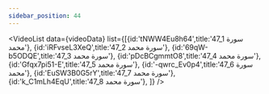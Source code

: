 ```yaml
---
sidebar_position: 44
---
```


<VideoList data={videoData} list={[{id:'tNWW4Eu8h64',title:'47_1 سورة محمد'},
{id:'iRFvseL3XeQ',title:'47_2 سورة محمد'},
{id:'69qW-b5ODQE',title:'47_3 سورة محمد'},
{id:'pDcBCgmmtO8',title:'47_4 سورة محمد'},
{id:'Gfqx7pi51-E',title:'47_5 سورة محمد'},
{id:'-qwrc_Ev0p4',title:'47_6 سورة محمد'},
{id:'EuSW3B0G5rY',title:'47_7 سورة محمد'},
{id:'k_C1mLh4EqU',title:'47_8 سورة محمد'},
]}
/>
